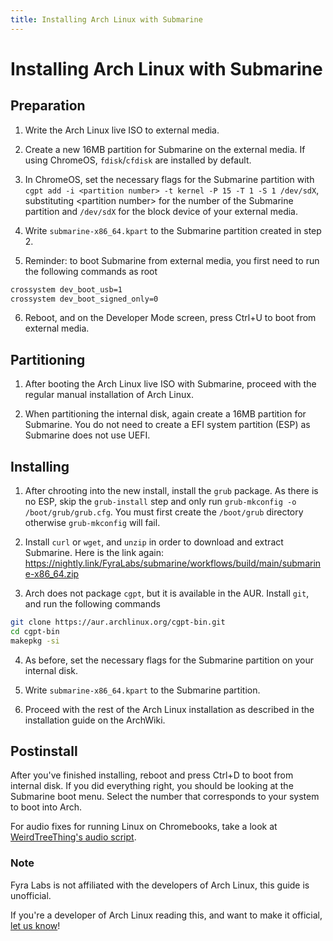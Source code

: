 ```yaml
---
title: Installing Arch Linux with Submarine
---
```

# Installing Arch Linux with Submarine

## Preparation

1. Write the Arch Linux live ISO to external media.

2. Create a new 16MB partition for Submarine on the external media. If using ChromeOS, `fdisk`/`cfdisk` are installed by default.

3. In ChromeOS, set the necessary flags for the Submarine partition with `cgpt add -i <partition number> -t kernel -P 15 -T 1 -S 1 /dev/sdX`, substituting &lt;partition number&gt; for the number of the Submarine partition and `/dev/sdX` for the block device of your external media.

4. Write `submarine-x86_64.kpart` to the Submarine partition created in step 2.

5. Reminder: to boot Submarine from external media, you first need to run the following commands as root

```bash
crossystem dev_boot_usb=1
crossystem dev_boot_signed_only=0
```

6. Reboot, and on the Developer Mode screen, press Ctrl+U to boot from external media.

## Partitioning

1. After booting the Arch Linux live ISO with Submarine, proceed with the regular manual installation of Arch Linux.

2. When partitioning the internal disk, again create a 16MB partition for Submarine. You do not need to create a EFI system partition (ESP) as Submarine does not use UEFI.

## Installing

1. After chrooting into the new install, install the `grub` package. As there is no ESP, skip the `grub-install` step and only run `grub-mkconfig -o /boot/grub/grub.cfg`. You must first create the `/boot/grub` directory otherwise `grub-mkconfig` will fail.

2. Install `curl` or `wget`, and `unzip` in order to download and extract Submarine. Here is the link again: https://nightly.link/FyraLabs/submarine/workflows/build/main/submarine-x86_64.zip

3. Arch does not package `cgpt`, but it is available in the AUR. Install `git`, and run the following commands

```bash
git clone https://aur.archlinux.org/cgpt-bin.git
cd cgpt-bin
makepkg -si
```

4. As before, set the necessary flags for the Submarine partition on your internal disk.

5. Write `submarine-x86_64.kpart` to the Submarine partition.

6. Proceed with the rest of the Arch Linux installation as described in the installation guide on the ArchWiki.

## Postinstall

After you've finished installing, reboot and press Ctrl+D to boot from internal disk. If you did everything right, you should be looking at the Submarine boot menu. Select the number that corresponds to your system to boot into Arch.

For audio fixes for running Linux on Chromebooks, take a look at [WeirdTreeThing's audio script](https://github.com/WeirdTreeThing/chromebook-linux-audio).

### Note

Fyra Labs is not affiliated with the developers of Arch Linux, this guide is unofficial.

If you're a developer of Arch Linux reading this, and want to make it official, [let us know](mailto:contact@fyralabs.com)!
